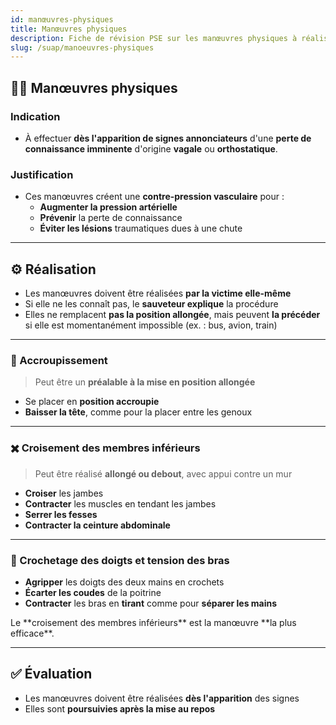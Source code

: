 ---
id: manœuvres-physiques
title: Manœuvres physiques
description: Fiche de révision PSE sur les manœuvres physiques à réaliser en cas de malaise vagal ou orthostatique
slug: /suap/manoeuvres-physiques
---


## 🧍‍♀️ Manœuvres physiques

### Indication

- À effectuer **dès l'apparition de signes annonciateurs** d'une **perte de connaissance imminente** d'origine **vagale** ou **orthostatique**.

### Justification

- Ces manœuvres créent une **contre-pression vasculaire** pour :
  - **Augmenter la pression artérielle**
  - **Prévenir** la perte de connaissance
  - **Éviter les lésions** traumatiques dues à une chute

---

## ⚙️ Réalisation

- Les manœuvres doivent être réalisées **par la victime elle-même**
- Si elle ne les connaît pas, le **sauveteur explique** la procédure
- Elles ne remplacent **pas la position allongée**, mais peuvent **la précéder** si elle est momentanément impossible (ex. : bus, avion, train)

---

### 🔽 Accroupissement

> Peut être un **préalable à la mise en position allongée**

- Se placer en **position accroupie**
- **Baisser la tête**, comme pour la placer entre les genoux

---

### ✖️ Croisement des membres inférieurs

> Peut être réalisé **allongé ou debout**, avec appui contre un mur

- **Croiser** les jambes
- **Contracter** les muscles en tendant les jambes
- **Serrer les fesses**
- **Contracter la ceinture abdominale**

---

### 🤝 Crochetage des doigts et tension des bras

- **Agripper** les doigts des deux mains en crochets
- **Écarter les coudes** de la poitrine
- **Contracter** les bras en **tirant** comme pour **séparer les mains**

<Admonition type="info">
Le **croisement des membres inférieurs** est la manœuvre **la plus efficace**.
</Admonition>

---

## ✅ Évaluation

- Les manœuvres doivent être réalisées **dès l'apparition** des signes
- Elles sont **poursuivies après la mise au repos**

